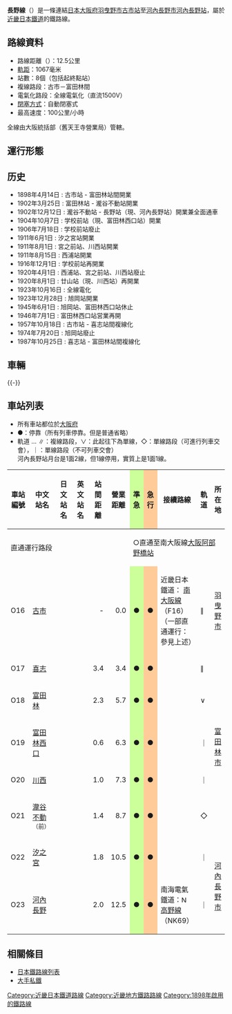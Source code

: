 {{Infobox 鐵道路線
|日文原名 = 長野線
|平假名 = ながのせん
|羅馬拼音 = Nagano sen
|路線名稱 = [[File:KintetsuLogo.svg|19px]] 長野線
|路線顏色 = #028E46
|圖片 = Kintetsu Series6620.jpg
|圖片大小 = 300px
|圖片說明 = {{link-ja|近鐵6620系電力動車組|近鉄6620系電車|6620系}}往富田林的準急<br />（[[喜志站|喜志]]－[[富田林站|富田林]]）
|國家 = {{JPN}}
|所在地 = [[大阪府|大阪府]][[羽曳野市|羽曳野市]]、[[富田林市|富田林市]]、[[河內長野市|河內長野市]]
|起點 = {{link-ja|吉市站 (大阪府)|古市駅 (大阪府)|古市站}}
|終點 = [[河內長野站|河內長野站]]
|路線記號 = [[File:KT_number-O.svg|20px]]
|站數 = 8個
|通車 = 1898年4月14日
|全線通車 = 1902年12月12日
|擁有者 = {{link-ja|大阪鐵道 (第2代)|大阪鉄道 (2代目)|河陽鐵道→河南鐵道→大阪鐵道}}→{{link-ja|大阪電氣軌道|大阪電気軌道|關西急行鐵道}}→[[File:KintetsuLogo.svg|19px]] [[近畿日本鐵道|近畿日本鐵道]]
|營運者 = [[File:KintetsuLogo.svg|19px]] 近畿日本鐵道
|車輛基地 = {{link-ja|古市檢車區|古市検車区}}
|使用車輛 = 參見[[#車輛|車輛]]一節
|路線距離 = 12.5公里
|軌距 = 1,067毫米（[[窄軌|窄軌]]）
|軌道數量 = [[複線鐵路|複線]]（古市－富田林）<br />[[單線鐵路|單線]]（富田林－河內長野）
|電氣化方式 = [[直流電|直流電]]1,500 [[伏特|V]] [[高架電纜|高架電纜]]
|閉塞方式 = 自動閉塞式
|保安裝置 = [[自動列車停止裝置#多変周式信号ATS（多変周式（点制御、連続照査型））|近鐵型ATS]]<!--、[[自動列車停止装置#ATS-SP|ATS-SP]]-->
|最高速度 = 100公里/小時
|路線圖 = 
}}
{{近畿日本鐵道RDT/長野線}}
'''長野線'''（{{jpn|j=長野線|hg=ながのせん|rm=Nagano sen|f=y}}）是一條連結[[日本|日本]][[大阪府|大阪府]][[羽曳野市|羽曳野市]][[古市站_(大阪府)|古市站]]至[[河內長野市|河內長野市]][[河內長野站|河內長野站]]，屬於[[近畿日本鐵道|近畿日本鐵道]]的鐵路線。

==路線資料==
* 路線距離（{{link-ja|營業距離|営業キロ}}）：12.5公里
* [[軌距|軌距]]：1067毫米
* 站數：8個（包括起終點站）
* 複線路段：古市－富田林間
* 電氣化路段：全線電氣化（直流1500V）
* [[閉塞_(鐵路)|閉塞方式]]：自動閉塞式
* 最高速度：100公里/小時
全線由大阪統括部（舊天王寺營業局）管轄。

== 運行形態 ==
{{Expand-section}}

== 历史 ==
*1898年4月14日 : 古市站 - 富田林站間開業
*1902年3月25日 : 富田林站 - 瀧谷不動站開業
*1902年12月12日 : 瀧谷不動站 - 長野站（現、河內長野站）開業兼全面通車
*1904年10月7日 : 学校前站（現、富田林西口站）開業
*1906年7月18日 : 学校前站廢止
*1911年6月1日 : 汐之宮站開業
*1911年8月1日 : 宮之前站、川西站開業
*1911年8月15日 : 西浦站開業
*1916年12月1日 : 学校前站再開業
*1920年4月1日 : 西浦站、宮之前站、川西站廢止
*1920年8月1日 : 廿山站（現、川西站）再開業
*1923年10月16日 : 全線電化
*1923年12月28日 : 旭岡站開業
*1945年6月1日 : 旭岡站、富田林西口站休止
*1946年7月1日 : 富田林西口站営業再開
*1957年10月18日 : 古市站 - 喜志站間複線化
*1974年7月20日 : 旭岡站廢止
*1987年10月25日 : 喜志站 - 富田林站間複線化

==車輛==
{{Expand-section}}

{{-}}
== 車站列表 ==
* 所有車站都位於[[大阪府|大阪府]]
*●：停靠（所有列車停靠。但是普通省略）
* 軌道 … ∥：複線路段，∨：此起往下為單線，◇：單線路段（可進行列車交會），｜：單線路段（不可列車交會）<br />河內長野站月台是1面2線，但1線停用，實質上是1面1線。
{| class="wikitable" rules="all"
|-
!style="width:3em;"|車站編號
!style="width:5em;"|中文站名
!style="width:5em;"|日文站名
!style="width:5em;"|英文站名
!style="width:2.5em;"|站間距離
!style="width:2.5em;"|營業距離
!style="width:1em; background:#cf9;"|準急
!style="width:1em; background:#fc9;"|急行
!接續路線
!style="width:1em;"|軌道
!所在地
|-style="border-top:solid 2px #028e46;"
!colspan="6"|直通運行路段
|colspan="6" style="text-align:left;"|○直通至南大阪線[[大阪阿部野橋站|大阪阿部野橋站]]
|-
!O16
|[[古市站_(大阪府)|古市]]
|{{lang|ja|古市}}
|{{lang|en|Furuichi}}
|style="text-align:right;"|-
|style="text-align:right;"|0.0
|style="text-align:center; background:#cf9;"|●
|style="text-align:center; background:#fc9;"|●
|近畿日本鐵道：{{近鐵車站編號|F}} [[南大阪線|南大阪線]]（F16）（一部直通運行：參見上述）
|∥
|[[羽曳野市|羽曳野市]]
|-
!O17
|[[喜志站|喜志]]
|{{lang|ja|喜志}}
|{{lang|en|Kishi}}
|style="text-align:right;"|3.4
|style="text-align:right;"|3.4
|style="text-align:center; background:#cf9;"|●
|style="text-align:center; background:#fc9;"|●
| 
|∥
|rowspan="5"|[[富田林市|富田林市]]
|-
!O18
|[[富田林站|富田林]]
|{{lang|ja|富田林}}
|{{lang|en|Tondabayashi}}
|style="text-align:right;"|2.3
|style="text-align:right;"|5.7
|style="text-align:center; background:#cf9;"|●
|style="text-align:center; background:#fc9;"|●
| 
|∨
|-
!O19
|[[富田林西口站|富田林西口]]
|{{lang|ja|富田林西口}}
|{{lang|en|Tondabayashi-Nishiguchi}}
|style="text-align:right;"|0.6
|style="text-align:right;"|6.3
|style="text-align:center; background:#cf9;"|●
|style="text-align:center; background:#fc9;"|●
| 
|｜
|-
!O20
|[[川西站_(大阪府)|川西]]
|{{lang|ja|川西}}
|{{lang|en|Kawanishi}}
|style="text-align:right;"|1.0
|style="text-align:right;"|7.3
|style="text-align:center; background:#cf9;"|●
|style="text-align:center; background:#fc9;"|●
| 
|｜
|-
!O21
|[[瀧谷不動站|瀧谷不動]]<br /><small>（{{link-ja|大阪大谷大學|大阪大谷大学}}前）</small>
|{{lang|ja|滝谷不動<br /><small>（大阪大谷大学前）</small>}}
|{{lang|en|Takidani-Fudō<br /><small>(Ōsaka Otani University)</small>}}
|style="text-align:right;"|1.4
|style="text-align:right;"|8.7
|style="text-align:center; background:#cf9;"|●
|style="text-align:center; background:#fc9;"|●
| 
|◇
|-
!O22
|[[汐之宮站|汐之宮]]
|{{lang|ja|汐ノ宮}}
|{{lang|en|Shionomiya}}
|style="text-align:right;"|1.8
|style="text-align:right;"|10.5
|style="text-align:center; background:#cf9;"|●
|style="text-align:center; background:#fc9;"|●
| 
|｜
|rowspan="2"|[[河內長野市|河內長野市]]
|-
!O23
|[[河內長野站|河內長野]]
|{{lang|ja|河内長野}}
|{{lang|en|Kawachi-Nagano}}
|style="text-align:right;"|2.0
|style="text-align:right;"|12.5
|style="text-align:center; background:#cf9;"|●
|style="text-align:center; background:#fc9;"|●
|南海電氣鐵道：[[File:Nankai_koya_line_simbole.svg|15px]] [[高野線|高野線]]（NK69）
|｜
|}

==相關條目==
*[[日本鐵路線列表|日本鐵路線列表]]
*[[大手私鐵|大手私鐵]]

{{長野線 (近畿日本鐵道)}}
{{近畿日本鐵道路線}}
{{京阪神大眾運輸}}

{{DEFAULTSORT:Nagano-Sen}}
[[Category:近畿日本鐵道路線|Category:近畿日本鐵道路線]]
[[Category:近畿地方鐵路路線|Category:近畿地方鐵路路線]]
[[Category:1898年啟用的鐵路線|Category:1898年啟用的鐵路線]]
